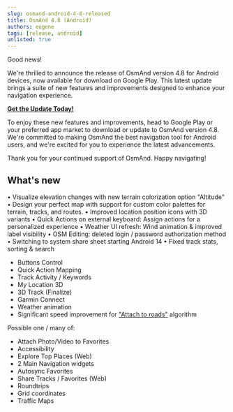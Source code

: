 ```yaml
---
slug: osmand-android-4-8-released
title: OsmAnd 4.8 (Android)
authors: eugene
tags: [release, android]
unlisted: true
---
```



Good news!  

We're thrilled to announce the release of OsmAnd version 4.8 for Android devices, now available for download on Google Play. This latest update brings a suite of new features and improvements designed to enhance your navigation experience.

**[Get the Update Today!](https://play.google.com/store/apps/dev?id=8483587772816822023)**

To enjoy these new features and improvements, head to Google Play or your preferred app market to download or update to OsmAnd version 4.8. We're committed to making OsmAnd the best navigation tool for Android users, and we're excited for you to experience the latest advancements.

Thank you for your continued support of OsmAnd. Happy navigating!


<!--truncate-->


## What's new

• Visualize elevation changes with new terrain colorization option "Altitude"
• Design your perfect map with support for custom color palettes for terrain, tracks, and routes.
• Improved location position icons with 3D variants
• Quick Actions on external keyboard: Assign actions for a personalized experience
• Weather UI refresh: Wind animation & improved label visibility
• OSM Editing: deleted login / password authorization method
• Switching to system share sheet starting Android 14
• Fixed track stats, sorting & search


- Buttons Control
- Quick Action Mapping
- Track Activity / Keywords
- My Location 3D
- 3D Track (Finalize)
- Garmin Connect
- Weather animation
- Significant speed improvement for ["Attach to roads"](https://osmand.net/docs/user/navigation/setup/gpx-navigation#attach-to-roads) algorithm

Possible one / many of:
* Attach Photo/Video to Favorites
* Accessibility 
* Explore Top Places (Web)
* 2 Main Navigation widgets
* Autosync Favorites
* Share Tracks / Favorites (Web)
* Roundtrips
* Grid coordinates
* Traffic Maps